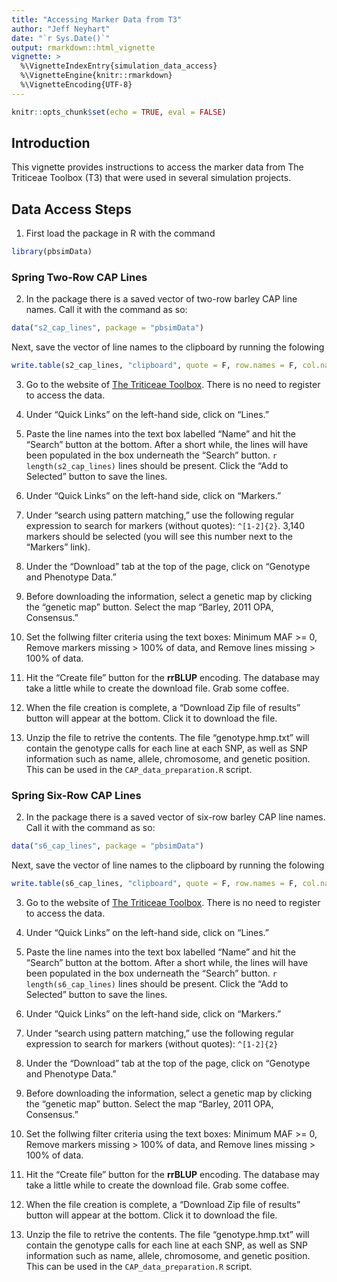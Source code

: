 ```yaml
---
title: "Accessing Marker Data from T3"
author: "Jeff Neyhart"
date: "`r Sys.Date()`"
output: rmarkdown::html_vignette
vignette: >
  %\VignetteIndexEntry{simulation_data_access}
  %\VignetteEngine{knitr::rmarkdown}
  %\VignetteEncoding{UTF-8}
---
```



```r
knitr::opts_chunk$set(echo = TRUE, eval = FALSE)
```


## Introduction

This vignette provides instructions to access the marker data from The Triticeae Toolbox (T3) that were used in several simulation projects.


## Data Access Steps

1. First load the package in R with the command 
```r
library(pbsimData)
```

### Spring Two-Row CAP Lines

2. In the package there is a saved vector of two-row barley CAP line names. Call
it with the command as so: 
```r
data("s2_cap_lines", package = "pbsimData")
```

Next, save the vector of line names to the clipboard by running the folowing
```r
write.table(s2_cap_lines, "clipboard", quote = F, row.names = F, col.names = F)
```

3. Go to the website of [The Triticeae Toolbox](https://triticeaetoolbox.org/barley/). There is no need to register to access the data.

4. Under "Quick Links" on the left-hand side, click on "Lines."

5. Paste the line names into the text box labelled "Name" and hit the "Search" button at the bottom. After a short while, the lines will have been populated in the box underneath the "Search" button. `r length(s2_cap_lines)` lines should be present. Click the "Add to Selected" button to save the lines.

6. Under "Quick Links" on the left-hand side, click on "Markers."

7. Under "search using pattern matching," use the following regular expression to search for markers (without quotes): `^[1-2]{2}`. 3,140 markers should be selected (you will see this number next to the "Markers" link).

8. Under the "Download" tab at the top of the page, click on "Genotype and Phenotype Data." 

9. Before downloading the information, select a genetic map by clicking the "genetic map" button. Select the map "Barley, 2011 OPA, Consensus."

10. Set the follwing filter criteria using the text boxes: Minimum MAF >= 0, Remove markers missing > 100% of data, and Remove lines missing > 100% of data.

11. Hit the "Create file" button for the **rrBLUP** encoding. The database may take a little while to create the download file. Grab some coffee.

12. When the file creation is complete, a "Download Zip file of results" button will appear at the bottom. Click it to download the file.

13. Unzip the file to retrive the contents. The file "genotype.hmp.txt" will contain the genotype calls for each line at each SNP, as well as SNP information such as name, allele, chromosome, and genetic position. This can be used in the `CAP_data_preparation.R` script.





### Spring Six-Row CAP Lines

2. In the package there is a saved vector of six-row barley CAP line names. Call
it with the command as so: 
```r
data("s6_cap_lines", package = "pbsimData")
```

Next, save the vector of line names to the clipboard by running the folowing
```r
write.table(s6_cap_lines, "clipboard", quote = F, row.names = F, col.names = F)
```

3. Go to the website of [The Triticeae Toolbox](https://triticeaetoolbox.org/barley/). There is no need to register to access the data.

4. Under "Quick Links" on the left-hand side, click on "Lines."

5. Paste the line names into the text box labelled "Name" and hit the "Search" button at the bottom. After a short while, the lines will have been populated in the box underneath the "Search" button. `r length(s6_cap_lines)` lines should be present. Click the "Add to Selected" button to save the lines.

6. Under "Quick Links" on the left-hand side, click on "Markers."

7. Under "search using pattern matching," use the following regular expression to search for markers (without quotes): `^[1-2]{2}`

8. Under the "Download" tab at the top of the page, click on "Genotype and Phenotype Data." 

9. Before downloading the information, select a genetic map by clicking the "genetic map" button. Select the map "Barley, 2011 OPA, Consensus."

10. Set the follwing filter criteria using the text boxes: Minimum MAF >= 0, Remove markers missing > 100% of data, and Remove lines missing > 100% of data.

11. Hit the "Create file" button for the **rrBLUP** encoding. The database may take a little while to create the download file. Grab some coffee.

12. When the file creation is complete, a "Download Zip file of results" button will appear at the bottom. Click it to download the file.

13. Unzip the file to retrive the contents. The file "genotype.hmp.txt" will contain the genotype calls for each line at each SNP, as well as SNP information such as name, allele, chromosome, and genetic position. This can be used in the `CAP_data_preparation.R` script.


